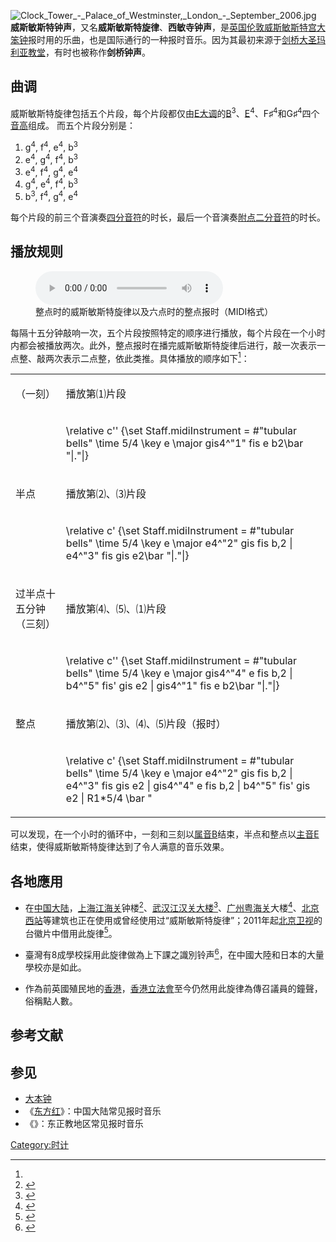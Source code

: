 {{noteTA
|G1=UK Places
|1=zh-cn:大本钟;zh-tw:大笨鐘;zh-hk:大笨鐘;zh-sg:大笨钟
}}
[[File:Clock_Tower_-_Palace_of_Westminster,_London_-_September_2006.jpg|thumb]]
'''威斯敏斯特钟声'''，又名'''威斯敏斯特旋律'''、'''西敏寺钟声'''，是[[英国|英国]][[伦敦|伦敦]][[威斯敏斯特宫|威斯敏斯特宫]][[大笨钟|大笨钟]]报时用的乐曲，也是国际通行的一种报时音乐。因为其最初来源于[[剑桥|剑桥]][[大圣玛利亚教堂|大圣玛利亚教堂]]，有时也被称作'''剑桥钟声'''。

==曲调==
威斯敏斯特旋律包括五个片段，每个片段都仅由[[E大调|E大调]]的[[B音|B]]<sup>3</sup>、[[E音|E]]<sup>4</sup>、F♯<sup>4</sup>和G♯<sup>4</sup>四个[[音高|音高]]组成。
而五个片段分别是：
# g{{music|#}}<sup>4</sup>, f{{music|#}}<sup>4</sup>,  e<sup>4</sup>, b<sup>3</sup>
#  e<sup>4</sup>, g{{music|#}}<sup>4</sup>, f{{music|#}}<sup>4</sup>, b<sup>3</sup>
#  e<sup>4</sup>, f{{music|#}}<sup>4</sup>, g{{music|#}}<sup>4</sup>, e<sup>4</sup>
# g{{music|#}}<sup>4</sup>,  e<sup>4</sup>, f{{music|#}}<sup>4</sup>, b<sup>3</sup>
#  b<sup>3</sup>, f{{music|#}}<sup>4</sup>, g{{music|#}}<sup>4</sup>, e<sup>4</sup>

每个片段的前三个音演奏[[四分音符|四分音符]]的时长，最后一个音演奏[[附点音符|附点]][[二分音符|二分音符]]的时长。

==播放规则==
[[File:Westminster-chimes.mid|整点时的威斯敏斯特旋律以及六点时的整点报时（MIDI格式）]]

每隔十五分钟敲响一次，五个片段按照特定的顺序进行播放，每个片段在一个小时内都会被播放两次。此外，整点报时在播完威斯敏斯特旋律后进行，敲一次表示一点整、敲两次表示二点整，依此类推。具体播放的顺序如下<ref name="lt"/>：

{| class="wikitable"
|{{nowrap|过整点十五分钟}}（一刻）
|播放第⑴片段
|-
|
|<score vorbis="1" lang="lilypond"> \relative c'' {\set Staff.midiInstrument = #"tubular bells"  \time 5/4 \key e \major gis4^"1" fis e b2\bar "|."|}</score>
<!--[[File:Westminster_Quarter_1.svg|frameless]]-->
|-
|半点
|播放第⑵、⑶片段
|-
|
|<score vorbis="1" lang="lilypond"> \relative c' {\set Staff.midiInstrument = #"tubular bells" \time 5/4  \key e \major e4^"2" gis fis b,2 | e4^"3"  fis gis e2\bar "|."|}</score>
<!--[[File:Westminster_Quarter_2.svg|frameless]]--> 
|-
|过半点十五分钟（三刻）
|播放第⑷、⑸、⑴片段
|-
|
|<score vorbis="1" lang="lilypond"> \relative c'' {\set Staff.midiInstrument = #"tubular bells" \time 5/4  \key e \major gis4^"4" e fis b,2 | b4^"5" fis' gis e2 | gis4^"1" fis e b2\bar "|."|}</score>
<!--[[File:Westminster_Quarter_3.svg|frameless]]-->
|-
|整点
|播放第⑵、⑶、⑷、⑸片段（报时）
|-
|
|<score vorbis="1" lang="lilypond"> \relative c' {\set Staff.midiInstrument = #"tubular bells"    \time 5/4 \key e \major e4^"2" gis fis b,2 | e4^"3"  fis gis e2 | gis4^"4" e fis b,2 |  b4^"5" fis' gis e2 | R1*5/4 \bar "||"  \clef bass \time 4/4 e,1^"Big Ben"  | e1| e1 \bar "|."| }</score>
<!--[[File:Westminster_Quarter_4.svg|frameless]]
<br>[[File:Westminster_Big_Ben.svg|frameless]]（报时）-->
|}
可以发现，在一个小时的循环中，一刻和三刻以[[属音|属音]]B结束，半点和整点以[[主音|主音]]E结束，使得威斯敏斯特旋律达到了令人满意的音乐效果。

== 各地應用 ==
* 在[[中国大陆|中国大陆]]，[[上海|上海]][[江海关|江海关]]钟楼<ref>{{Cite web |url=http://shanghai.customs.gov.cn/publish/portal27/tab37402/module87572/info210602.htm |title=上海海关：外滩钟声，声声叩响上海变迁 |access-date=2011-01-14 |archive-url=https://web.archive.org/web/20150102071928/http://shanghai.customs.gov.cn/publish/portal27/tab37402/module87572/info210602.htm |archive-date=2015-01-02 |dead-url=yes }}</ref>、[[武汉|武汉]][[江汉关大楼|江汉关大楼]]<ref name="江汉关钟声，重新敲响《东方红》？">{{cite web| url=http://ctdsw.cnhubei.com/chutianyaowen/201001/t939511.shtml| title=江汉关钟声，重新敲响《东方红》？| accessdate=2012-04-15| deadurl=yes| archiveurl=https://archive.is/20130425142128/http://ctdsw.cnhubei.com/chutianyaowen/201001/t939511.shtml| archivedate=2013-04-25}}</ref>、[[广州|广州]][[粤海关|粤海关]]大楼<ref>{{Cite web |url=http://www.hqcyw.cn/news/20101110/20101110104419952.htm |title=粤海关大楼大钟亚运期间逢正点敲响 |access-date=2011-01-14 |archive-date=2011-04-04 |archive-url=https://web.archive.org/web/20110404063128/http://www.hqcyw.cn/news/20101110/20101110104419952.htm |dead-url=yes }}</ref>、[[北京西站|北京西站]]等建筑也正在使用或曾经使用过“威斯敏斯特旋律”；2011年起[[北京卫视|北京卫视]]的台徽片中借用此旋律<ref>{{Cite web |url=http://www.tudou.com/programs/view/pAf2HhSMajQ/ |title=北京卫视2011年整体包装成片发布 |access-date=2015-01-02 |archive-date=2016-05-05 |archive-url=https://web.archive.org/web/20160505202957/http://www.tudou.com/programs/view/pAf2HhSMajQ/ |dead-url=no }}</ref>。

* 臺灣有8成學校採用此旋律做為上下課之識別铃声<ref name="lt">{{Cite web |url=http://ceag.phc.edu.tw/~nature/master/1/09/09-25.htm |title=自由时报：西敏寺钟声简介 |access-date=2011-01-14 |archive-date=2012-06-05 |archive-url=https://web.archive.org/web/20120605012431/http://ceag.phc.edu.tw/~nature/master/1/09/09-25.htm |dead-url=yes }}</ref>，在中國大陸和日本的大量學校亦是如此。

* 作為前英國殖民地的[[香港|香港]]，[[香港立法會|香港立法會]]至今仍然用此旋律為傳召議員的鐘聲，俗稱點人數。

==参考文献==
{{Reflist}}

==参见==
*[[大本钟|大本钟]]
*《[[东方红_(歌曲)|东方红]]》：中国大陆常见报时音乐
*《{{link-en|布拉戈维斯特|Blagovest}}》：东正教地区常见报时音乐

[[Category:时计|Category:时计]]